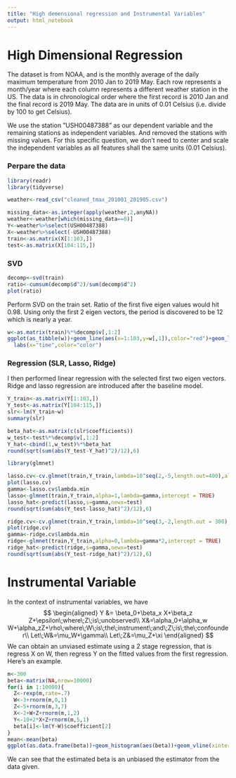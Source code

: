 ```yaml
---
title: "High demensional regression and Instrumental Variables"
output: html_notebook
---
```


# High Dimensional Regression

The dataset is from NOAA, and is the monthly average of the daily maximum temperature from 2010 Jan to 2019 May. Each row represents a month/year where each column represents a different weather station in the US. The data is in chronological order where the first record is
2010 Jan and the final record is 2019 May. The data are in units of 0.01 Celsius (i.e. divide by 100 to get Celsius).

We use the station ”USH00487388” as our dependent variable and the remaining stations as independent variables. And removed the stations with missing values. For this specific question, we don't need to center and scale the independent variables as all features shall the same units (0.01 Celsius). 

### Perpare the data

```r
library(readr)
library(tidyverse)

weather<-read_csv("cleaned_tmax_201001_201905.csv")

missing_data<-as.integer(apply(weather,2,anyNA))
weather<-weather[which(missing_data==0)]
Y<-weather%>%select(USH00487388)
X<-weather%>%select(-USH00487388)
train<-as.matrix(X[1:103,])
test<-as.matrix(X[104:115,])
```

### SVD

```r
decomp<-svd(train)
ratio<-cumsum(decomp$d^2)/sum(decomp$d^2)
plot(ratio)
```

Perform SVD on the train set. Ratio of the first five eigen values would hit 0.98. Using only the first 2 eigen vectors, the period is discovered to be 12 which is nearly a year.

```r
w<-as.matrix(train)%*%decomp$v[,1:2]
ggplot(as_tibble(w))+geom_line(aes(x=1:103,y=w[,1]),color="red")+geom_line(aes(x=1:103,y=w[,2]),color="blue")+geom_abline(h=0)+theme_light()+
  labs(x="time",color="color")
```
### Regression (SLR, Lasso, Ridge)

I then performed linear regression with the selected first two eigen vectors. Ridge and lasso regression are introduced after the baseline model. 

```r
Y_train<-as.matrix(Y[1:103,])
Y_test<-as.matrix(Y[104:115,])
slr<-lm(Y_train~w)
summary(slr)

beta_hat<-as.matrix(c(slr$coefficients))
w_test<-test%*%decomp$v[,1:2]
Y_hat<-cbind(1,w_test)%*%beta_hat
round(sqrt(sum(abs(Y_test-Y_hat)^2)/12),6)
```

```r
library(glmnet)

lasso.cv<-cv.glmnet(train,Y_train,lambda=10^seq(2,-5,length.out=400),alpha=1)
plot(lasso.cv)
gamma<-lasso.cv$lambda.min
lasso<-glmnet(train,Y_train,alpha=1,lambda=gamma,intercept = TRUE)
lasso_hat<-predict(lasso,s=gamma,newx=test)
round(sqrt(sum(abs(Y_test-lasso_hat)^2)/12),6)

```

```r
ridge.cv<-cv.glmnet(train,Y_train,lambda=10^seq(3,-2,length.out = 300),alpha=0)
plot(ridge.cv)
gamma<-ridge.cv$lambda.min
ridge<-glmnet(train,Y_train,alpha=0,lambda=gamma*2,intercept = TRUE)
ridge_hat<-predict(ridge,s=gamma,newx=test)
round(sqrt(sum(abs(Y_test-ridge_hat)^2)/12),6)

```

# Instrumental Variable

In the context of instrumental variables, we have
$$
\begin{aligned}
Y &= \beta_0+\beta_x X+\beta_z Z+\epsilon\;where\;Z\;is\;unobserved\\
X&=\alpha_0+\alpha_w W+\alpha_zZ+\rho\;where\;W\;is\;the\;instrument\;and\;Z\;is\;the\;confounder\\
Let\;W&=\mu_W+\gamma\\
Let\;Z&=\mu_Z+\xi
\end{aligned}
$$
We can obtain an unviased estimate using a 2 stage regression, that is regress X on W, then regress Y on the fitted values from the first regression. Here's an example. 

```r
m<-300
beta<-matrix(NA,nrow=10000)
for(i in 1:10000){
  Z<-rexp(m,rate=.7)
  W<-3+rnorm(m,0,1)
  Z<-5+rnorm(m,3,7)
  X<-2+W+Z+rnorm(m,1,2)
  Y<-10+2*X+Z+rnorm(m,5,1)
  beta[i]<-lm(Y~W)$coefficient[2]
}
mean<-mean(beta)
ggplot(as.data.frame(beta))+geom_histogram(aes(beta))+geom_vline(xintercept = mean,color="red")

```

We can see that the estimated beta is an unbiased the estimator from the data given. 